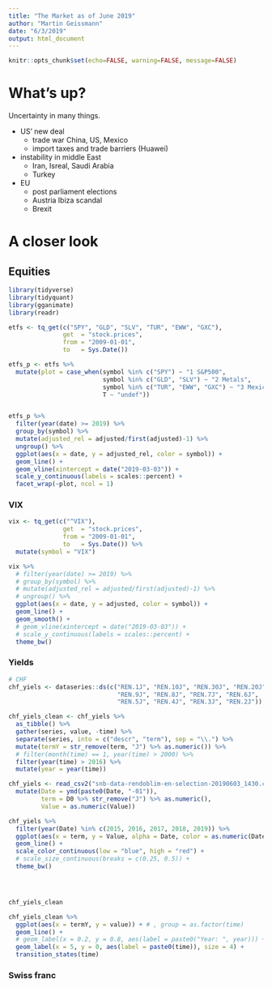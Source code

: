 ```yaml
---
title: "The Market as of June 2019"
author: "Martin Geissmann"
date: "6/3/2019"
output: html_document
---
```


```r
knitr::opts_chunk$set(echo=FALSE, warning=FALSE, message=FALSE)
```

# What's up?

Uncertainty in many things.

* US' new deal
    * trade war China, US, Mexico
    * import taxes and trade barriers (Huawei)
* instability in middle East
    * Iran, Isreal, Saudi Arabia
    * Turkey
* EU
    * post parliament elections
    * Austria Ibiza scandal
    * Brexit

# A closer look

## Equities

```r
library(tidyverse)
library(tidyquant)
library(gganimate)
library(readr)
```

```r

etfs <- tq_get(c("SPY", "GLD", "SLV", "TUR", "EWW", "GXC"),
               get  = "stock.prices",
               from = "2009-01-01",
               to   = Sys.Date())

etfs_p <- etfs %>% 
  mutate(plot = case_when(symbol %in% c("SPY") ~ "1 S&P500",
                          symbol %in% c("GLD", "SLV") ~ "2 Metals",
                          symbol %in% c("TUR", "EWW", "GXC") ~ "3 Mexico, China, Turkey",
                          T ~ "undef"))


etfs_p %>% 
  filter(year(date) >= 2019) %>% 
  group_by(symbol) %>%
  mutate(adjusted_rel = adjusted/first(adjusted)-1) %>% 
  ungroup() %>% 
  ggplot(aes(x = date, y = adjusted_rel, color = symbol)) +
  geom_line() +
  geom_vline(xintercept = date("2019-03-03")) +
  scale_y_continuous(labels = scales::percent) +
  facet_wrap(~plot, ncol = 1)

```

### VIX

```r

vix <- tq_get(c("^VIX"),
               get  = "stock.prices",
               from = "2009-01-01",
               to   = Sys.Date()) %>% 
  mutate(symbol = "VIX")

vix %>% 
  # filter(year(date) >= 2019) %>% 
  # group_by(symbol) %>%
  # mutate(adjusted_rel = adjusted/first(adjusted)-1) %>% 
  # ungroup() %>% 
  ggplot(aes(x = date, y = adjusted, color = symbol)) +
  geom_line() +
  geom_smooth() +
  # geom_vline(xintercept = date("2019-03-03")) +
  # scale_y_continuous(labels = scales::percent) +
  theme_bw()

```

### Yields

```r

# CHF
chf_yiels <- dataseries::ds(c("REN.1J", "REN.10J", "REN.30J", "REN.20J",
                              "REN.9J", "REN.8J", "REN.7J", "REN.6J",
                              "REN.5J", "REN.4J", "REN.3J", "REN.2J"))

chf_yiels_clean <- chf_yiels %>% 
  as_tibble() %>% 
  gather(series, value, -time) %>%  
  separate(series, into = c("descr", "term"), sep = "\\.") %>% 
  mutate(termY = str_remove(term, "J") %>% as.numeric()) %>% 
  # filter(month(time) == 1, year(time) > 2000) %>% 
  filter(year(time) > 2016) %>% 
  mutate(year = year(time))

chf_yiels <- read_csv2("snb-data-rendoblim-en-selection-20190603_1430.csv", skip = 3) %>% 
  mutate(Date = ymd(paste0(Date, "-01")), 
         term = D0 %>% str_remove("J") %>% as.numeric(),
         Value = as.numeric(Value))

chf_yiels %>% 
  filter(year(Date) %in% c(2015, 2016, 2017, 2018, 2019)) %>% 
  ggplot(aes(x = term, y = Value, alpha = Date, color = as.numeric(Date), group = Date, linetype = (Date < max(Date)))) +
  geom_line() +
  scale_color_continuous(low = "blue", high = "red") +
  # scale_size_continuous(breaks = c(0.25, 0.5)) +
  theme_bw()




chf_yiels_clean

chf_yiels_clean %>% 
  ggplot(aes(x = termY, y = value)) + # , group = as.factor(time)
  geom_line() +
  # geom_label(x = 0.2, y = 0.8, aes(label = paste0("Year: ", year))) +
  geom_label(x = 5, y = 0, aes(label = paste0(time)), size = 4) +
  transition_states(time)

```


### Swiss franc